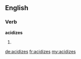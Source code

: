 ==English==

===Verb===
'''acidizes'''

# {{third-person singular of|acidize}}

[[de:acidizes]]
[[fr:acidizes]]
[[my:acidizes]]